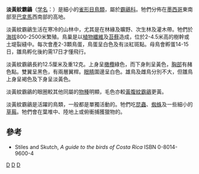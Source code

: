 {{Speciesbox
| taxon = Empidonax flavescens
| image = Empidonax-flavescens-001.jpg
| status = LC
| status_system = iucn3.1
| binomial_authority = [[George_Newbold_Lawrence|Lawrence]], 1866
}}

'''淡黃紋霸鶲'''（[[学名|学名]]：''{{lang|la|Empidonax flavescens}}''）是細小的[[雀形目|雀形目]][[鳥類|鳥類]]，屬於[[霸鶲科|霸鶲科]]。牠們分佈在[[墨西哥|墨西哥]]東南部至[[巴拿馬|巴拿馬]]西南部的高地。

淡黃紋霸鶲生活在寒冷的山林中，尤其是在林緣及曠野、次生林及灌木帶。牠們於[[海拔|海拔]]800-2500米繁殖。鳥巢是以[[植物|植物]][[纖維|纖維]]及[[苔蘚|苔蘚]]造成，位於2-4.5米高的樹幹或土堤裂縫中。每次會產2-3顆鳥蛋，鳥蛋呈白色及有淡紅斑點。母鳥會孵蛋14-15日，雛鳥孵化後約需17日才懂飛行。

淡黃紋霸鶲長約12.5厘米及重12克。上身呈[[橄欖|橄欖]]綠色，而下身則呈黃色，[[胸部|胸部]]有赭色點。雙翼呈黑色，有兩層翼桿。[[眼睛|眼睛]]圍邊呈白色。雄鳥及雌鳥分別不大，但雛鳥上身呈褐色及下身呈淡黃色。

淡黃紋霸鶲的眼圈較其他同屬的[[物種|物種]]明顯，毛色亦較[[黃腹紋霸鶲|黃腹紋霸鶲]]更黃。

淡黃紋霸鶲是活躍的鳥類，一般都是單獨活動的。牠們吃[[昆蟲|昆蟲]]、[[蜘蛛|蜘蛛]]及一些細小的[[草莓|草莓]]。牠們會在葉堆中、陸地上或俯衝捕獲獵物的。

==參考==
* Stiles and Skutch,  ''A guide to the birds of Costa Rica''  ISBN 0-8014-9600-4
{{Taxonbar|from=Q628769}}

[[Category:霸鶲科|D]]
[[Category:纹霸鹟属|D]]
[[Category:1866年描述的鸟类|D]]